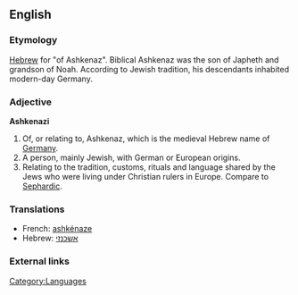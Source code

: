 ==English==
{{wikipedia}}
===Etymology===
[[Hebrew]] for "of Ashkenaz". Biblical Ashkenaz was the son of Japheth and grandson of Noah. According to Jewish tradition, his descendants inhabited modern-day Germany.

===Adjective===
'''Ashkenazi'''

# Of, or relating to, Ashkenaz, which is the medieval Hebrew name of [[Germany]].
# A person, mainly Jewish, with German or European origins.
# Relating to the tradition, customs, rituals and language shared by the Jews who were living under Christian rulers in Europe.  Compare to [[Sephardic]].

===Translations===
*French: [[ashkénaze]]
*Hebrew: [[אשכנזי]]

===External links===
{{ethnologue|code=heb}}
{{ethnologue|code=yih}}

[[Category:Languages]]